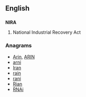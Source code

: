 ==English==

==={{initialism}}===
'''NIRA'''

# {{US}} National Industrial Recovery Act

===Anagrams===
* [[Arin#English|Arin]], [[ARIN#English|ARIN]]
* [[arni#English|arni]]
* [[Iran#English|Iran]]
* [[rain#English|rain]]
* [[rani#English|rani]]
* [[Rian#English|Rian]]
* [[RNAi#English|RNAi]]